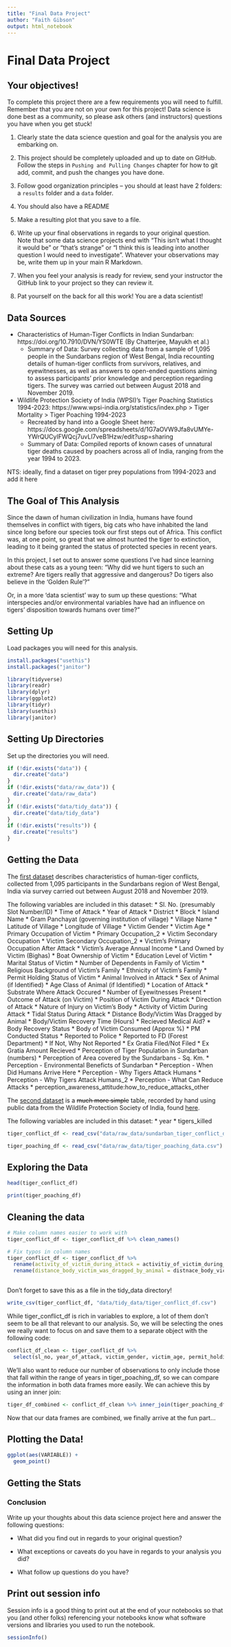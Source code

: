 ```yaml
---
title: "Final Data Project"
author: "Faith Gibson"
output: html_notebook
---
```


# Final Data Project

## Your objectives!

To complete this project there are a few requirements you will need to fulfill. Remember that you are not on your own for this project! Data science is done best as a community, so please ask others (and instructors) questions you have when you get stuck!

1. Clearly state the data science question and goal for the analysis you are embarking on.

2. This project should be completely uploaded and up to date on GitHub. Follow the steps in `Pushing and Pulling Changes` chapter for how to git add, commit, and push the changes you have done.

3. Follow good organization principles -- you should at least have 2 folders: a `results` folder and a `data` folder.

4. You should also have a README

5. Make a resulting plot that you save to a file.

6. Write up your final observations in regards to your original question. Note that some data science projects end with "This isn't what I thought it would be" or "that's strange" or "I think this is leading into another question I would need to investigate". Whatever your observations may be, write them up in your main R Markdown.

7. When you feel your analysis is ready for review, send your instructor the GitHub link to your project so they can review it.

8. Pat yourself on the back for all this work! You are a data scientist!

## Data Sources

* Characteristics of Human-Tiger Conflicts in Indian Sundarban: https://doi.org/10.7910/DVN/YS0WTE
(By Chatterjee, Mayukh et al.)
    + Summary of Data: Survey collecting data from a sample of 1,095 people in the Sundarbans region of West Bengal, India recounting details of  human-tiger conflicts from survivors, relatives, and eyewitnesses, as well as answers to open-ended questions aiming to assess participants' prior knowledge and perception regarding tigers. The survey was carried out between August 2018 and November 2019.

* Wildlife Protection Society of India (WPSI)'s Tiger Poaching Statistics 1994-2023: https://www.wpsi-india.org/statistics/index.php > Tiger Mortality > Tiger Poaching 1994-2023
    + Recreated by hand into a Google Sheet here: https://docs.google.com/spreadsheets/d/1G7aOVW9Jfa8vUMYe-YWrQUCyIFWQcj7uvLl7veB1Hzw/edit?usp=sharing
    + Summary of Data: Compiled reports of known cases of unnatural tiger deaths caused by poachers across all of India, ranging from the year 1994 to 2023.

NTS: ideally, find a dataset on tiger prey populations from 1994-2023 and add it here

## The Goal of This Analysis

Since the dawn of human civilization in India, humans have found themselves in conflict with tigers, big cats who have inhabited the land since long before our species took our first steps out of Africa. This conflict was, at one point, so great that we almost hunted the tiger to extinction, leading to it being granted the status of protected species in recent years.

In this project, I set out to answer some questions I've had since learning about these cats as a young teen: "Why did we hunt tigers to such an extreme? Are tigers really that aggressive and dangerous? Do tigers also believe in the 'Golden Rule'?"

Or, in a more 'data scientist' way to sum up these questions: "What interspecies and/or environmental variables have had an influence on tigers' disposition towards humans over time?"

## Setting Up

Load packages you will need for this analysis.

```r
install.packages("usethis")
install.packages("janitor")
```

```r
library(tidyverse)
library(readr)
library(dplyr)
library(ggplot2)
library(tidyr)
library(usethis)
library(janitor)
```

## Setting Up Directories

Set up the directories you will need.

```r
if (!dir.exists("data")) {
  dir.create("data")
}
if (!dir.exists("data/raw_data")) {
  dir.create("data/raw_data")
}
if (!dir.exists("data/tidy_data")) {
  dir.create("data/tidy_data")
}
if (!dir.exists("results")) {
  dir.create("results")
}
```


## Getting the Data

The [first dataset](https://doi.org/10.7910/DVN/YS0WTE) describes characteristics of human-tiger conflicts, collected from 1,095 participants in the Sundarbans region of West Bengal, India via survey carried out between August 2018 and November 2019.

The following variables are included in this dataset:
  * Sl. No. (presumably Slot Number/ID)
  * Time of Attack
  * Year of Attack
  * District
  * Block
  * Island Name
  * Gram Panchayat (governing institution of village)
  * Village Name
  * Latitude of Village
  * Longitude of Village
  * Victim Gender
  * Victim Age
  * Primary Occupation of Victim
  * Primary Occupation_2
  * Victim Secondary Occupation
  * Victim Secondary Occupation_2
  * Victim's Primary Occupation After Attack
  * Victim's Average Annual Income
  * Land Owned by Victim (Bighas)
  * Boat Ownership of Victim
  * Education Level of Victim
  * Marital Status of Victim
  * Number of Dependents in Family of Victim
  * Religious Background of Victim's Family
  * Ethnicity of Victim's Family
  * Permit Holding Status of Victim
  * Animal Involved in Attack
  * Sex of Animal (if Identified)
  * Age Class of Animal (if Identified)
  * Location of Attack
  * Substrate Where Attack Occured
  * Number of Eyewitnesses Present
  * Outcome of Attack (on Victim)
  * Position of Victim During Attack
  * Direction of Attack
  * Nature of Injury on Victim's Body
  * Activity of Victim During Attack
  * Tidal Status During Attack
  * Distance Body/Victim Was Dragged by Animal
  * Body/Victim Recovery Time (Hours)
  * Recieved Medical Aid?
  * Body Recovery Status
  * Body of Victim Consumed (Approx %)
  * PM Conducted Status
  * Reported to Police
  * Reported to FD (Forest Department)
  * If Not, Why Not Reported
  * Ex Gratia Filed/Not Filed
  * Ex Gratia Amount Recieved
  * Perception of Tiger Population in Sundarban (numbers)
  * Perception of Area covered by the Sundarbans - Sq. Km.
  * Perception - Environmental Beneficts of Sundarban
  * Perception - When Did Humans Arrive Here
  * Perception - Why Tigers Attack Humans
  * Perception - Why Tigers Attack Humans_2
  * Perception - What Can Reduce Attacks
  * perception_awareness_attitude:how_to_reduce_attacks_other

The [second dataset](https://docs.google.com/spreadsheets/d/1G7aOVW9Jfa8vUMYe-YWrQUCyIFWQcj7uvLl7veB1Hzw/edit?usp=sharing) is a ~~much more simple~~ table, recorded by hand using public data from the Wildlife Protection Society of India, found [here](https://www.wpsi-india.org/statistics/index.php).

The following variables are included in this dataset:
 * year
 * tigers_killed

```r
tiger_conflict_df <- read_csv("data/raw_data/sundarban_tiger_conflict_data.csv")

tiger_poaching_df <- read_csv("data/raw_data/tiger_poaching_data.csv")
```

## Exploring the Data

```r
head(tiger_conflict_df)
```

```r
print(tiger_poaching_df)
```

## Cleaning the data


```r
# Make column names easier to work with
tiger_conflict_df <- tiger_conflict_df %>% clean_names()

# Fix typos in column names
tiger_conflict_df <- tiger_conflict_df %>%
  rename(activity_of_victim_during_attack = activitiy_of_victim_during_attack) %>% 
  rename(distance_body_victim_was_dragged_by_animal = distnace_body_victim_was_dragged_by_animal)
  
```

Don't forget to save this as a file in the tidy_data directory!

```r
write_csv(tiger_conflict_df, "data/tidy_data/tiger_conflict_df.csv")
```


While tiger_conflict_df is rich in variables to explore, a lot of them don't seem to be all that relevant to our analysis. So, we will be selecting the ones we really want to focus on and save them to a separate object with the following code:

```r
conflict_df_clean <- tiger_conflict_df %>% 
  select(sl_no, year_of_attack, victim_gender, victim_age, permit_holding_status_of_victim, location_of_attack, activity_of_victim_during_attack, body_of_victim_consumed_approx_percent, perception_why_tigers_attack_humans, perception_what_can_reduce_attacks)
```

We'll also want to reduce our number of observations to only include those that fall within the range of years in tiger_poaching_df, so we can compare the information in both data frames more easily. We can achieve this by using an inner join:

```r
tiger_df_combined <- conflict_df_clean %>% inner_join(tiger_poaching_df, by = join_by(year_of_attack == year))
```

Now that our data frames are combined, we finally arrive at the fun part...

## Plotting the Data!

```r
ggplot(aes(VARIABLE)) +
  geom_point()
```

## Getting the Stats


### Conclusion

Write up your thoughts about this data science project here and answer the following questions:

- What did you find out in regards to your original question?

- What exceptions or caveats do you have in regards to your analysis you did?

- What follow up questions do you have?

## Print out session info

Session info is a good thing to print out at the end of your notebooks so that you (and other folks) referencing your notebooks know what software versions and libraries you used to run the notebook.

```r
sessionInfo()
```
